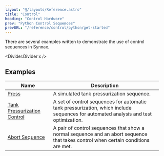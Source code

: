 ```yaml
---
layout: "@/layouts/Reference.astro"
title: "Control"
heading: "Control Hardware"
prev: "Python Control Sequences"
prevURL: "/reference/control/python/get-started"
---
```



There are several examples written to demonstrate the use of control sequences in
Synnax.

<Divider.Divider x />

## Examples

| Name                                                                                                         | Description                                                                                                                         |
| ------------------------------------------------------------------------------------------------------------ | ----------------------------------------------------------------------------------------------------------------------------------- |
| [Press](https://github.com/synnaxlabs/synnax/tree/main/client/py/examples/control/press)                     | A simulated tank pressurization sequence.                                                                                           |
| [Tank Pressurization Control](https://github.com/synnaxlabs/synnax/tree/main/client/py/examples/control/tpc) | A set of control sequences for automatic tank pressurization, which include sequences for automated analysis and test optimization. |
| [Abort Sequence](https://github.com/synnaxlabs/synnax/tree/main/client/py/examples/control/abort)            | A pair of control sequences that show a normal sequence and an abort sequence that takes control when certain conditions are met.   |
